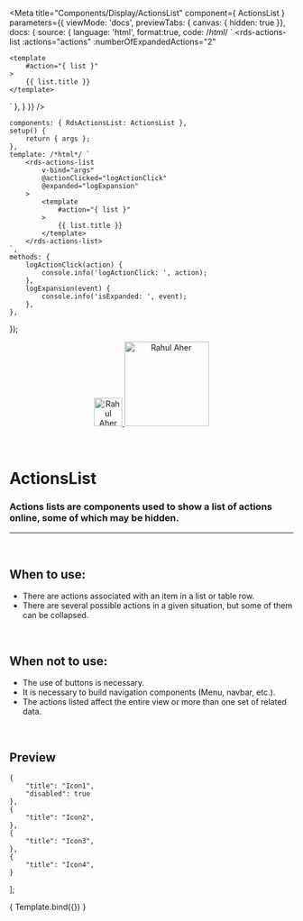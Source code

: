 
<Meta
	title="Components/Display/ActionsList"
	component={ ActionsList }
	parameters={{
		viewMode: 'docs',
		previewTabs: { canvas: { hidden: true }},
		docs: {
			source: {
				language: 'html',
				format:true,
				code: /*html*/ `
<rds-actions-list
	:actions="actions"
	:numberOfExpandedActions="2"
>
	<template
		#action="{ list }"
	>
		{{ list.title }}
	</template>
</rds-actions-list>`
			},
		}
	}}
/>

	components: { RdsActionsList: ActionsList },
	setup() {
		return { args };
	},
	template: /*html*/ `
		<rds-actions-list
			v-bind="args"
			@actionClicked="logActionClick"
			@expanded="logExpansion"
		>
			<template
				#action="{ list }"
			>
				{{ list.title }}
			</template>
		</rds-actions-list>
	`,
	methods: {
		logActionClick(action) {
			console.info('logActionClick: ', action);
		},
		logExpansion(event) {
			console.info('isExpanded: ', event);
		},
	},
});

<div align="center" style={{display: 'flex'}}>
    <a href="https://rahulaher.netlify.app">
        <img src="https://rahulaher.netlify.app/img/logo/glyph-black-colored.svg" alt="Rahul Aher logo" width="50" />
        <img src="https://rahulaher.netlify.app/img/logo/word-black-colored.svg" alt="Rahul Aher" width="150" />
    </a>
    </a>
    </a>
</div>

<br />
<br />

# ActionsList

### Actions lists are components used to show a list of actions online, some of which may be hidden.
---
<br />

## When to use:
- There are actions associated with an item in a list or table row.
- There are several possible actions in a given situation, but some of them can be collapsed.

<br />

## When not to use:
- The use of buttons is necessary.
- It is necessary to build navigation components (Menu, navbar, etc.).
- The actions listed affect the entire view or more than one set of related data.


<br />

## Preview

	{
		"title": "Icon1",
		"disabled": true
	},
	{
		"title": "Icon2",
	},
	{
		"title": "Icon3",
	},
	{
		"title": "Icon4",
	}
];

<Canvas>
	<Story
		name="Actions list"
		args={{
			actions: actions,
			numberOfExpandedActions: 2,
		}}
	>
		{ Template.bind({}) }
	</Story>
</Canvas>

<ArgsTable story="Actions list" />
